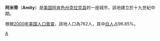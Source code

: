 {{Infobox Settlement
| name = 阿米蒂<br/>Amity
| image_skyline = 
| imagesize = 
| image_caption = 
| image_flag = 
| image_shield = 
| pushpin_map = USA Arkansas
| pushpin_label_position = bottom
| subdivision_type = 国家
| subdivision_name = {{USA}}
| subdivision_type1 = [[美国行政区划|州]]
| subdivision_name1 = [[阿肯色州|阿肯色州]]
| subdivision_type2 = [[阿肯色州各县列表|县]]
| subdivision_name2 =  [[克拉克县_(阿肯色州)|克拉克县]]
| elevation_m = 156
| elevation_ft = 
| area_total_km2 = 8.5
| population_as_of = 2000年
| population_total = 762
| population_density_km2 = auto
| timezone = [[北美中部时区|CST]]
| utc_offset = -6
| timezone_DST = [[CDT|CDT]]
| utc_offset_DST = -5
| latd = 34
| latm = 15
| lats = 58
| latNS = N
| longd = 93
| longm = 27
| longs = 51
| longEW = W
| website =  
}}
'''阿米蒂'''（'''Amity'''）是[[美国|美国]][[阿肯色州|阿肯色州]][[克拉克县_(阿肯色州)|克拉克县]]的一座城市，該地建立於十九世紀中期。

根据[[2000年美国人口普查|2000年美国人口普查]]，該地人口為762人，其中[[白人|白人]]占96.85%。

{{克拉克縣 (阿肯色州)}}
{{Arkansas-stub}}

[[Category:阿肯色州城市|A]]